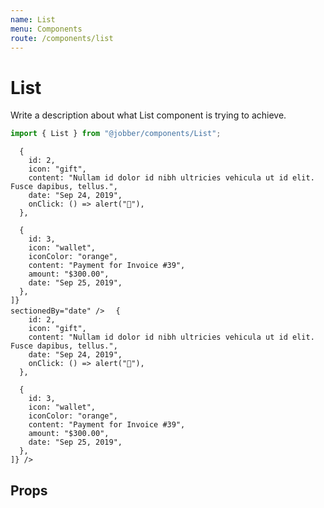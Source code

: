 ```yaml
---
name: List
menu: Components
route: /components/list
---
```



# List

<ComponentStatus stage="pre" responsive="no" accessible="no" />

Write a description about what List component is trying to achieve.

```ts
import { List } from "@jobber/components/List";
```

<Playground>
  <Card>
    <List items={[
      {
        id: 1,
        icon: "checkmark",
        iconColor: "green",
        title: "Jordan Yeo completed a visit",
        content: "Build a deck",
        date: "Sep 24, 2019",
        href: "#",
        isActive: true,
      },

      {
        id: 2,
        icon: "gift",
        content: "Nullam id dolor id nibh ultricies vehicula ut id elit. Fusce dapibus, tellus.",
        date: "Sep 24, 2019",
        onClick: () => alert("🚀"),
      },

      {
        id: 3,
        icon: "wallet",
        iconColor: "orange",
        content: "Payment for Invoice #39",
        amount: "$300.00",
        date: "Sep 25, 2019",
      },
    ]}
    sectionedBy="date" />

  </Card>
</Playground>

<Playground>
  <Card>
    <List items={[
      {
        id: 1,
        icon: "checkmark",
        iconColor: "green",
        title: "Jordan Yeo completed a visit",
        content: "Build a deck",
        date: "Sep 24, 2019",
        href: "#",
        isActive: true,
      },

      {
        id: 2,
        icon: "gift",
        content: "Nullam id dolor id nibh ultricies vehicula ut id elit. Fusce dapibus, tellus.",
        date: "Sep 24, 2019",
        onClick: () => alert("🚀"),
      },

      {
        id: 3,
        icon: "wallet",
        iconColor: "orange",
        content: "Payment for Invoice #39",
        amount: "$300.00",
        date: "Sep 25, 2019",
      },
    ]} />

  </Card>
</Playground>

## Props

<Props of={List} />
